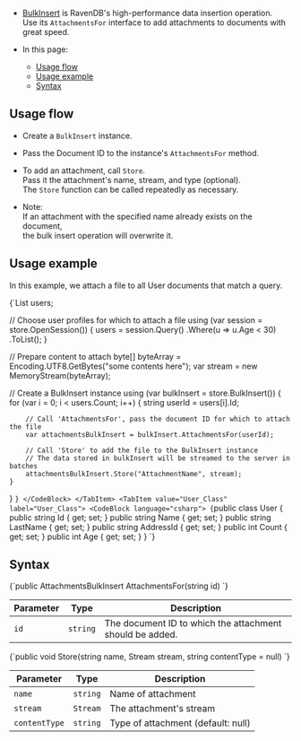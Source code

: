 
<Admonition type="note" title="">

* [BulkInsert](../../client-api/bulk-insert/how-to-work-with-bulk-insert-operation.mdx) is RavenDB's high-performance data insertion operation.  
  Use its `AttachmentsFor` interface to add attachments to documents with great speed.  

* In this page:  
    * [Usage flow](../../document-extensions/attachments/bulk-insert.mdx#usage-flow)  
    * [Usage example](../../document-extensions/attachments/bulk-insert.mdx#usage-example)
    * [Syntax](../../document-extensions/attachments/bulk-insert.mdx#syntax)

</Admonition>

## Usage flow

* Create a `BulkInsert` instance.  

* Pass the Document ID to the instance's `AttachmentsFor` method.

* To add an attachment, call `Store`.  
  Pass it the attachment's name, stream, and type (optional).  
  The `Store` function can be called repeatedly as necessary.

* Note:  
  If an attachment with the specified name already exists on the document,  
  the bulk insert operation will overwrite it.



## Usage example

In this example, we attach a file to all User documents that match a query.  
 
<Tabs groupId='languageSyntax'>
<TabItem value="BulkInsert_Attachments" label="BulkInsert_Attachments">
<CodeBlock language="csharp">
{`List<User> users;

// Choose user profiles for which to attach a file
using (var session = store.OpenSession())
{
    users = session.Query<User>()
        .Where(u => u.Age < 30)
        .ToList();
}

// Prepare content to attach
byte[] byteArray = Encoding.UTF8.GetBytes("some contents here");
var stream = new MemoryStream(byteArray);

// Create a BulkInsert instance
using (var bulkInsert = store.BulkInsert())
{
    for (var i = 0; i < users.Count; i++)
    {
        string userId = users[i].Id;
        
        // Call 'AttachmentsFor', pass the document ID for which to attach the file
        var attachmentsBulkInsert = bulkInsert.AttachmentsFor(userId);

        // Call 'Store' to add the file to the BulkInsert instance
        // The data stored in bulkInsert will be streamed to the server in batches 
        attachmentsBulkInsert.Store("AttachmentName", stream);
    }
}
`}
</CodeBlock>
</TabItem>
<TabItem value="User_Class" label="User_Class">
<CodeBlock language="csharp">
{`public class User
{
    public string Id { get; set; }
    public string Name { get; set; }
    public string LastName { get; set; }
    public string AddressId { get; set; }
    public int Count { get; set; }
    public int Age { get; set; }
}
`}
</CodeBlock>
</TabItem>
</Tabs>



## Syntax

<TabItem value="AttachmentsFor-definition" label="AttachmentsFor-definition">
<CodeBlock language="csharp">
{`public AttachmentsBulkInsert AttachmentsFor(string id)
`}
</CodeBlock>
</TabItem>

| Parameter  | Type     | Description                                              |
|------------|----------|----------------------------------------------------------|
| `id`       | `string` | The document ID to which the attachment should be added. |
 
<TabItem value="AttachmentsFor.Store-definition" label="AttachmentsFor.Store-definition">
<CodeBlock language="csharp">
{`public void Store(string name, Stream stream, string contentType = null)
`}
</CodeBlock>
</TabItem>

| Parameter     | Type     | Description                        |
|---------------|----------|------------------------------------|
| `name`        | `string` | Name of attachment                 |
| `stream`      | `Stream` | The attachment's stream            |
| `contentType` | `string` | Type of attachment (default: null) |




